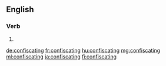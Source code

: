 ==English==

===Verb===
{{head|en|present participle}}

# {{present participle of|confiscate|lang=en}}

[[de:confiscating]]
[[fr:confiscating]]
[[hu:confiscating]]
[[mg:confiscating]]
[[ml:confiscating]]
[[ja:confiscating]]
[[fi:confiscating]]
